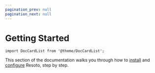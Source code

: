 ```yaml
---
pagination_prev: null
pagination_next: null
---
```


# Getting Started

```mdx-code-block
import DocCardList from '@theme/DocCardList';
```

<head>
<script type="application/ld+json">
{JSON.stringify({
  '@context': 'https://schema.org',
  '@type': 'FAQPage',
  mainEntity: [
    {
      '@type': 'Question',
      name: 'How do I install Resoto?',
      acceptedAnswer: {
        '@type': 'Answer',
        text: 'Resoto can be deployed to AWS or DigitalOcean, or installed via Docker, Kubernetes, or pip.',
      },
    },
    {
      '@type': 'Question',
      name: 'How do I launch Resoto?',
      acceptedAnswer: {
        '@type': 'Answer',
        text: 'Resoto has both a web interface (Resoto UI) and CLI (Resoto Shell).',
      },
    },
    {
      '@type': 'Question',
      name: 'How do I configure Resoto?',
      acceptedAnswer: {
        '@type': 'Answer',
        text: 'Resoto can be configured using its web interface (Resoto UI) or CLI (config command in Resoto Shell).',
      },
    },
  ],
})}
</script>
</head>

This section of the documentation walks you through how to [install](./install-resoto/index.mdx) and [configure](./configure-resoto/index.mdx) Resoto, step by step.

<DocCardList />
